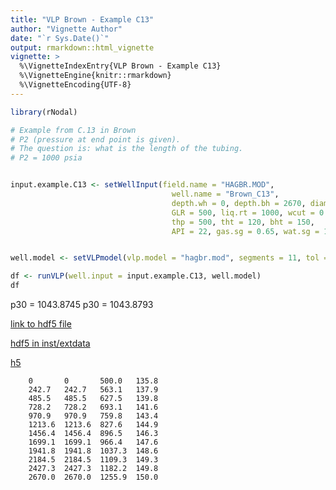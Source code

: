 ```yaml
---
title: "VLP Brown - Example C13"
author: "Vignette Author"
date: "`r Sys.Date()`"
output: rmarkdown::html_vignette
vignette: >
  %\VignetteIndexEntry{VLP Brown - Example C13}
  %\VignetteEngine{knitr::rmarkdown}
  %\VignetteEncoding{UTF-8}
---
```




```r
library(rNodal)

# Example from C.13 in Brown
# P2 (pressure at end point is given). 
# The question is: what is the length of the tubing.
# P2 = 1000 psia


input.example.C13 <- setWellInput(field.name = "HAGBR.MOD",
                                    well.name = "Brown_C13", 
                                    depth.wh = 0, depth.bh = 2670, diam.in = 1.995, 
                                    GLR = 500, liq.rt = 1000, wcut = 0.6, 
                                    thp = 500, tht = 120, bht = 150, 
                                    API = 22, gas.sg = 0.65, wat.sg = 1.07, if.tens = 30)


well.model <- setVLPmodel(vlp.model = "hagbr.mod", segments = 11, tol = 0.000001)

df <- runVLP(well.input = input.example.C13, well.model)
df
```

p30 = 1043.8745
p30 = 1043.8793

[link to hdf5 file](C:\Users\msfz751\AppData\Local\Temp\RtmpEbxvPR\file40c0446c2f7.h5)

[hdf5 in inst/extdata](I:\src\rNodal\inst\extdata\brown_c13.h5)

[h5](C:\Users\msfz751\AppData\Local\Temp\RtmpM3UF3e\file526835c54c20.h5)



        0	    0   	500.0	135.8
        242.7	242.7	563.1	137.9
        485.5	485.5	627.5	139.8
        728.2	728.2	693.1	141.6
        970.9	970.9	759.8	143.4
        1213.6	1213.6	827.6	144.9
        1456.4	1456.4	896.5	146.3
        1699.1	1699.1	966.4	147.6
        1941.8	1941.8	1037.3	148.6
        2184.5	2184.5	1109.3	149.3
        2427.3	2427.3	1182.2	149.8
        2670.0	2670.0	1255.9	150.0
        
        
